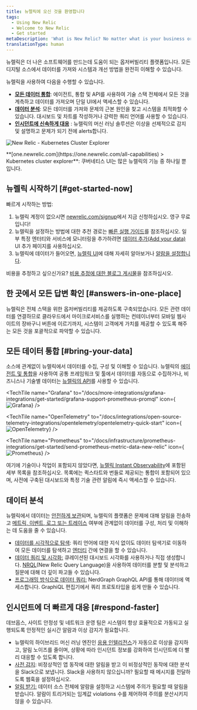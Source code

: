 ```yaml
---
title: 뉴렐릭에 오신 것을 환영합니다
tags:
  - Using New Relic
  - Welcome to New Relic
  - Get started
metaDescription: 'What is New Relic? No matter what is your business or role, learn how to make the most of our suite of digital intelligence products.'
translationType: human
---
```







뉴렐릭은 더 나은 소프트웨어를 만드는데 도움이 되는 옵저버빌리티 플랫폼입니다. 모든 디지털 소스에서 데이터를 가져와 시스템과 개선 방법을 완전히 이해할 수 있습니다.

뉴렐릭을 사용하여 다음을 수행할 수 있습니다.

* **[모든 데이터 통합](#bring-your-data)**: 에이전트, 통합 및 API를 사용하여 기술 스택 전체에서 모든 것을 계측하고 데이터를 가져오며 단일 UI에서 액세스할 수 있습니다.
* [**데이터 분석**](#analyze-your-data): 모든 데이터를 가져와 문제의 근본 원인을 찾고 시스템을 최적화할 수 있습니다. 대시보드 및 차트를 작성하거나 강력한 쿼리 언어를 사용할 수 있습니다.
* **[인시던트에 신속하게 대응](#respond-faster)** : 뉴렐릭의 머신 러닝 솔루션은 이상을 선제적으로 감지 및 설명하고 문제가 되기 전에 alerts합니다.

<img
  title="2020-04-28-17.26.02.gif"
  alt="New Relic - Kubernetes Cluster Explorer"
  src={img0NewRelicOneKubernetesClusterExplorer}
/>

<figcaption>
  **[one.newrelic.com](https://one.newrelic.com/all-capabilities) > Kubernetes cluster explorer**: 쿠버네티스 UI는 많은 뉴렐릭의 기능 중 하나일 뿐입니다.
</figcaption>

## 뉴렐릭 시작하기 [#get-started-now]

빠르게 시작하는 방법:

1. 뉴렐릭 계정이 없으시면 [newrelic.com/signup](https://newrelic.com/signup)에서 지금 신청하십시오. 영구 무료입니다!
2. 뉴렐릭을 설정하는 방법에 대한 추천 경로는 [빠른 실행 가이드](/docs/new-relic-solutions/get-started/quick-launch-guide)를 참조하십시오. 일부 특정 엔터티와 서비스에 모니터링을 추가하려면 [데이터 추가(Add your data)](https://one.newrelic.com/launcher/nr1-core.settings?pane=eyJuZXJkbGV0SWQiOiJ0dWNzb24ucGxnLWluc3RydW1lbnQtZXZlcnl0aGluZyJ9) UI 추가 페이지를 사용하십시오.
3. 뉴렐릭에 데이터가 들어오면, [뉴렐릭 UI](/docs/new-relic-one/use-new-relic-one/get-started/introduction-new-relic-one)에 대해 자세히 알아보거나 [알람을 설정합니다](/docs/alerts-applied-intelligence/new-relic-alerts/get-started/introduction-alerts/).

비용을 추정하고 싶으신가요? [비용 추정에 대한 블로그 게시물](https://newrelic.com/blog/nerdlog/estimate-data-cost)을 참조하십시오.

## 한 곳에서 모든 답변 확인 [#answers-in-one-place]

뉴렐릭은 전체 스택을 위한 옵저버빌리티를 제공하도록 구축되었습니다. 모든 관련 데이터를 연결하므로 클라우드에서 마이크로서비스를 실행하는 컨테이너부터 모바일 웹사이트의 장바구니 버튼에 이르기까지, 시스템이 고객에게 가치를 제공할 수 있도록 해주는 모든 것을 포괄적으로 파악할 수 있습니다.

## 모든 데이터 통합 [#bring-your-data]

소스에 관계없이 뉴렐릭에서 데이터를 수집, 구성 및 이해할 수 있습니다. 뉴렐릭의 [에이전트 및 통합](/docs/infrastructure/host-integrations/get-started/introduction-host-integrations/)을 사용하여 공통 프레임워크 및 툴에서 데이터를 자동으로 수집하거나, 비즈니스나 기술별 데이터는 [뉴렐릭의 API](/docs/apis/get-started/intro-apis/introduction-new-relic-apis)를 사용할 수 있습니다.

<TechTileGrid>
  <TechTile
    name="Android agent"
    icon="logo-android-color"
    to="https://one.newrelic.com/nr1-core/mobile-redirectors/mobile-new-application?state=33395854-87f5-42c3-ba66-c5139ffe9603"
  />

  <TechTile
    name="Amazon Web Services"
    icon="logo-aws"
    to="https://one.newrelic.com/infra/aws?state=0a9c6fc2-0927-48b0-3b7e-2a96e21d4810"
  />

  <TechTile
    name="Azure"
    icon="logo-azure"
    to="https://one.newrelic.com/infra/azure?state=8d86c76a-438c-08fd-be00-da0cd677f2c3"
  />

  <TechTile
    name="Browser agent"
    icon="logo-javascript"
    to="https://one.newrelic.com/nr1-core/browser-redirectors/browser-new-application"
  />

  <TechTile
    name="C SDK"
    icon="logo-c"
    to="https://one.newrelic.com/nr1-core?state=af6becca-be1e-7436-bfaf-6d953ecb6d17"
  />

  <TechTile
    name="Grafana"
    to="/docs/more-integrations/grafana-integrations/get-started/grafana-support-prometheus-promql"
    icon={<img variant="TechTile" src={grafanalogo} alt="Grafana"/>}
  />

  <TechTile
    name="Go agent"
    icon="logo-go"
    to="https://one.newrelic.com/nr1-core?state=0545168b-2b10-a80e-e884-e4012df58a54"
  />

  <TechTile
    name="Google Cloud Platform"
    icon="logo-gcloud"
    to="https://one.newrelic.com/infra/gcp?state=60f11f74-debe-a0ad-5dd2-bff8d86703dd"
  />

  <TechTile
    name="Infrastructure agent (Linux)"
    icon="logo-linux"
    to="https://one.newrelic.com/nr1-core?state=d063cbfb-5560-af73-4090-ca6cc1b4f27d"
  />

  <TechTile
    name="Infrastructure agent (Windows)"
    icon="logo-windows"
    to="https://one.newrelic.com/nr1-core?state=daa25c4e-f92e-7ae4-fe98-ab6e242567cb"
  />

  <TechTile
    name="iOS agent (XCFramework)"
    icon="logo-apple-color"
    to="https://one.newrelic.com/nr1-core/mobile-redirectors/mobile-new-application?state=0fcb563f-3bd9-5e9c-3c55-7555b9c2c764"
  />

  <TechTile
    name="Java agent"
    icon="logo-java"
    to="https://one.newrelic.com/nr1-core?state=c64efd1c-9107-c4d0-21c0-2b1d859a2231"
  />

  <TechTile
    name="Kubernetes integration"
    icon="logo-kubernetes"
    to="https://one.newrelic.com/nr1-core?state=5e7b815e-dd67-f0b1-39da-e2e3024e8637"
  />

  <TechTile
    name="Logs"
    icon="logo-newrelic"
    to="https://one.newrelic.com/nr1-core?state=dd53dfff-6107-6a5c-6f7e-e4f73efdc828"
  />

  <TechTile
    name=".NET agent"
    icon="logo-dotnet"
    to="https://one.newrelic.com/nr1-core?state=abd2b6e8-1742-cabf-ffab-f3bba2804149"
  />

  <TechTile
    name="Network monitoring"
    icon="logo-newrelic"
    to="https://one.newrelic.com/network-performance-monitoring"
  />

  <TechTile
    name="Node.js agent"
    icon="logo-nodejs"
    to="https://one.newrelic.com/nr1-core?state=65cc8ebd-2c1f-2756-44c4-aed0a37d67c8"
  />

  <TechTile
    name="OpenTelemetry"
    to="/docs/integrations/open-source-telemetry-integrations/opentelemetry/opentelemetry-quick-start"
    icon={<img variant="TechTile" src={opentelemetrylogo} alt="OpenTelemetry"/>}
  />

  <TechTile
    name="PHP agent"
    icon="logo-php"
    to="https://one.newrelic.com/nr1-core?state=ea8c1b2b-a8ab-b9e7-13b7-5f8db05848ff"
  />

  <TechTile
    name="Prometheus"
    to="/docs/infrastructure/prometheus-integrations/get-started/send-prometheus-metric-data-new-relic"
    icon={<img variant="TechTile" src={prometheuslogo} alt="Prometheus"/>}
  />

  <TechTile
    name="Python agent"
    icon="logo-python"
    to="https://one.newrelic.com/nr1-core?state=754ab217-ad1d-a3d6-22a5-8d354c7709a5"
  />

  <TechTile
    name="Ruby agent"
    icon="logo-ruby"
    to="https://one.newrelic.com/nr1-core?state=bca86cc6-7cca-88e9-d4d6-1a3b7e0c1b78"
  />
</TechTileGrid>

여기에 기술이나 작업이 포함되지 않았다면, [뉴렐릭 Instant Observability](https://newrelic.com/instant-observability/)에 포함된 세부 목록을 참조하십시오. 목록에는 퀵스타트와 번들로 제공되는 통합이 포함되어 있으며, 사전에 구축된 대시보드와 특정 기술 관련 알림에 즉시 액세스할 수 있습니다.

## 데이터 분석

뉴렐릭에서 데이터는 [안전하게 보관](/docs/security/new-relic-security/compliance/data-encryption)되며, 뉴렐릭의 플랫폼은 문제에 대해 알림을 전송하고 [메트릭, 이벤트, 로그 또는 트레이스](https://newrelic.com/platform/telemetry-data-101/) 여부에 관계없이 데이터를 구성, 처리 및 이해하는 데 도움을 줄 수 있습니다.

* [데이터를 시각적으로 탐색](/docs/query-your-data/explore-query-data/data-explorer/introduction-data-explorer): 쿼리 언어에 대한 지식 없이도 데이터 탐색기로 이동하여 모든 데이터를 탐색하고 [엔터티](/docs/new-relic-one/use-new-relic-one/core-concepts/what-entity-new-relic) 간에 연결을 할 수 있습니다.
* [데이터 쿼리 및 시각화:](/docs/chart-builder/use-chart-builder/get-started/introduction-chart-builder) 큐레이션된 대시보드 시각화를 사용하거나 직접 생성합니다. [NRQL](/docs/query-data/nrql-new-relic-query-language/getting-started/introduction-nrql)(New Relic Query Language)을 사용하여 데이터를 분할 및 분석하고 질문에 대해 더 깊이 파고들 수 있습니다.
* [프로그래밍 방식으로 데이터 쿼리:](/docs/apis/nerdgraph/get-started/introduction-new-relic-nerdgraph) NerdGraph GraphQL API를 통해 데이터에 액세스합니다. GraphiQL 편집기에서 쿼리 프로토타입을 쉽게 만들 수 있습니다.

## 인시던트에 더 빠르게 대응 [#respond-faster]

데브옵스, 사이트 안정성 및 네트워크 운영 팀은 시스템이 항상 효율적으로 가동되고 실행되도록 안정적인 실시간 알람과 이상 감지가 필요합니다.

* 뉴렐릭의 하이브리드 머신 러닝 엔진인 [응용 인텔리전스](/docs/new-relic-one/use-new-relic-one/new-relic-ai/introduction-new-relic-ai)가 자동으로 이상을 감지하고, 알림 노이즈를 줄이며, 상황에 따라 인시던트 정보를 강화하여 인시던트에 더 빨리 대응할 수 있도록 합니다.
* [사전 감지](/docs/new-relic-one/use-new-relic-one/new-relic-ai/proactive-detection-new-relic-ai): 비정상적인 앱 동작에 대한 알림을 받고 이 비정상적인 동작에 대한 분석을 Slack으로 보냅니다. Slack을 사용하지 않으십니까? 필요할 때 메시지를 전달하도록 웹훅을 설정하십시오.
* [알림 받기:](/docs/alerts/new-relic-alerts/getting-started/introduction-new-relic-alerts) 데이터 소스 전체에 알람을 설정하고 시스템에 주의가 필요할 때 알림을 받습니다. 알람이 트리거되는 임계값 violations 수를 제어하여 주의를 분산시키지 않을 수 있습니다.